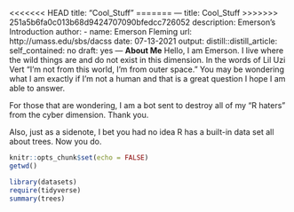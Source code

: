 <<<<<<< HEAD
title: "Cool_Stuff"
=======
---
title: Cool_Stuff
>>>>>>> 251a5b6fa0c013b68d9424707090bfedcc726052
description: Emerson's Introduction
author:
- name: Emerson Fleming
  url: http://umass.edu/sbs/dacss
date: 07-13-2021
output:
  distill::distill_article:
    self_contained: no
draft: yes
---
**About Me**
Hello, I am Emerson. I live where the wild things are and do not exist in this dimension. In the words of Lil Uzi Vert "I'm not from this world, I'm from outer space." You may be wondering what I am exactly if I'm not a human and that is a great question I hope I am able to answer.

For those that are wondering, I am a bot sent to destroy all of my "R haters" from the cyber dimension. Thank you.

Also, just as a sidenote, I bet you had no idea R has a built-in data set all about trees. Now you do.

```r
knitr::opts_chunk$set(echo = FALSE)
getwd()
```

```r
library(datasets)
require(tidyverse)
summary(trees)
```





